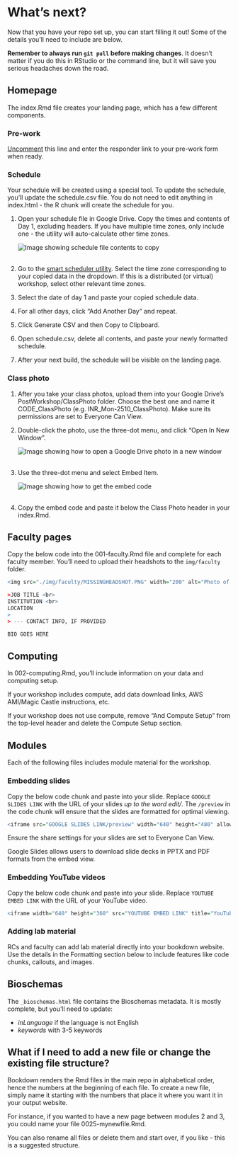 # What's next? {#whats-next}

Now that you have your repo set up, you can start filling it out! Some of the details you'll need to include are below.

:::: {.callout type="red" title="Remember to pull first!" style="subtle" icon="fas fa-circle-info"}

**Remember to always run `git pull` before making changes**. It doesn't matter if you do this in RStudio or the command line, but it will save you serious headaches down the road.

::::

## Homepage
The index.Rmd file creates your landing page, which has a few different components.

### Pre-work
[Uncomment](#commenting) this line and enter the responder link to your pre-work form when ready.

### Schedule
Your schedule will be created using a special tool. To update the schedule, you'll update the schedule.csv file. You do not need to edit anything in index.html - the R chunk will create the schedule for you. 

1.  Open your schedule file in Google Drive. Copy the times and contents of Day 1, excluding headers. If you have multiple time zones, only include one - the utility will auto-calculate other time zones.

    ::: {.callout type="gray" title="See image" collapsible="true" style="plain" icon="fa-solid fa-image"}
    ![Image showing schedule file contents to copy](img/template/copy-schedule.png)\
    <br>
    :::

2.  Go to the [smart scheduler utility](https://cbw-dev.github.io/smart-scheduler/). Select the time zone corresponding to your copied data in the dropdown. If this is a distributed (or virtual) workshop, select other relevant time zones.

3.  Select the date of day 1 and paste your copied schedule data. 

4. For all other days, click "Add Another Day" and repeat. 

5. Click Generate CSV and then Copy to Clipboard.

6. Open schedule.csv, delete all contents, and paste your newly formatted schedule.

7. After your next build, the schedule will be visible on the landing page.

### Class photo
1. After you take your class photos, upload them into your Google Drive's PostWorkshop/ClassPhoto folder. Choose the best one and name it CODE_ClassPhoto (e.g. INR_Mon-2510_ClassPhoto). Make sure its permissions are set to Everyone Can View.

2.  Double-click the photo, use the three-dot menu, and click "Open In New Window".

    ::: {.callout type="gray" title="See image" collapsible="true" style="plain" icon="fa-solid fa-image"}
    ![Image showing how to open a Google Drive photo in a new window](img/template/photo-new-window.png)\
    <br>
    :::
    
3.  Use the three-dot menu and select Embed Item. 
    
    ::: {.callout type="gray" title="See image" collapsible="true" style="plain" icon="fa-solid fa-image"}
    ![Image showing how to get the embed code](img/template/photo-embed-code.png)\
    <br>
    :::

4.  Copy the embed code and paste it below the Class Photo header in your index.Rmd.


## Faculty pages
Copy the below code into the 001-faculty.Rmd file and complete for each faculty member. You'll need to upload their headshots to the `img/faculty` folder.

``` r {eval=FALSE, echo=TRUE}
<img src="./img/faculty/MISSINGHEADSHOT.PNG" width="200" alt="Photo of NAME">

>JOB TITLE <br>
INSTITUTION <br>
LOCATION
>
> --- CONTACT INFO, IF PROVIDED

BIO GOES HERE
```

## Computing
In 002-computing.Rmd, you'll include information on your data and computing setup.

If your workshop includes compute, add data download links, AWS AMI/Magic Castle instructions, etc.

If your workshop does not use compute, remove "And Compute Setup" from the top-level header and delete the Compute Setup section.


## Modules
Each of the following files includes module material for the workshop. 

### Embedding slides
Copy the below code chunk and paste into your slide. Replace `GOOGLE SLIDES LINK` with the URL of your slides *up to the word edit/*. The `/preview` in the code chunk will ensure that the slides are formatted for optimal viewing.

``` r
<iframe src="GOOGLE SLIDES LINK/preview" width="640" height="480" allow="autoplay"></iframe>  
```

Ensure the share settings for your slides are set to Everyone Can View.

Google Slides allows users to download slide decks in PPTX and PDF formats from the embed view.

### Embedding YouTube videos

Copy the below code chunk and paste into your slide. Replace `YOUTUBE EMBED LINK` with the URL of your YouTube video.

``` r
<iframe width="640" height="360" src="YOUTUBE EMBED LINK" title="YouTube video player" frameborder="0" allow="accelerometer; autoplay; clipboard-write; encrypted-media; gyroscope; picture-in-picture; web-share" referrerpolicy="strict-origin-when-cross-origin" allowfullscreen></iframe>
```

### Adding lab material
RCs and faculty can add lab material directly into your bookdown website. Use the details in the Formatting section below to include features like code chunks, callouts, and images.

## Bioschemas
The `_bioschemas.html` file contains the Bioschemas metadata. It is mostly complete, but you'll need to update:  

* *inLanguage* if the language is not English  
* *keywords* with 3-5 keywords  

## What if I need to add a new file or change the existing file structure?
Bookdown renders the Rmd files in the main repo in alphabetical order, hence the numbers at the beginning of each file. To create a new file, simply name it starting with the numbers that place it where you want it in your output website.

For instance, if you wanted to have a new page between modules 2 and 3, you could name your file 0025-mynewfile.Rmd.

You can also rename all files or delete them and start over, if you like - this is a suggested structure.
